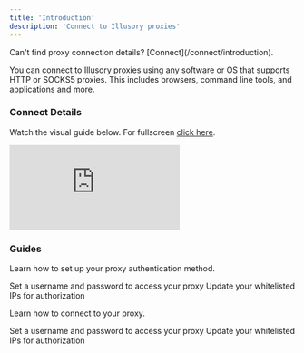 ```yaml
---
title: 'Introduction'
description: 'Connect to Illusory proxies'
---
```


<Warning>
    Can't find proxy connection details? [Connect](/connect/introduction).
</Warning>

You can connect to Illusory proxies using any software or OS that supports HTTP or SOCKS5 proxies. This includes browsers, command line tools, and applications and more.

### Connect Details

Watch the visual guide below. For fullscreen [click here](https://app.arcade.software/share/ySkZOgFvSeY3GgPETFD4).

<div style={{
    position: 'relative',
    paddingBottom: 'calc(62.5% + 41px)',
    height: '0'
}}>
    <iframe
        src="https://demo.arcade.software/ySkZOgFvSeY3GgPETFD4?embed"
        title="Connect"
        frameborder="0"
        loading="lazy"
        allowfullscreen
        webkitallowfullscreen
        mozallowfullscreen
        style={{
            background: '#000000',
            width: '100%',
            height: '100%',
            position: 'absolute',
            top: '0',
            left: '0',
            colorScheme: 'none'
        }}></iframe>
</div>


### Guides

Learn how to set up your proxy authentication method.

<CardGroup cols={2}>
    <Card title="Basic Authentication" icon="lock" href="/proxy-authentication/proxy-auth-basic">
        Set a username and password to access your proxy
    </Card>
    <Card title="Whitelist Authentication" icon="location-dot" href="/proxy-authentication/proxy-auth-whitelist">
        Update your whitelisted IPs for authorization
    </Card>
</CardGroup>

Learn how to connect to your proxy.

<CardGroup cols={2}>
    <Card title="Basic Authentication" icon="lock" href="/proxy-authentication/proxy-auth-basic">
        Set a username and password to access your proxy
    </Card>
    <Card title="Whitelist Authentication" icon="location-dot" href="/proxy-authentication/proxy-auth-whitelist">
        Update your whitelisted IPs for authorization
    </Card>
</CardGroup>